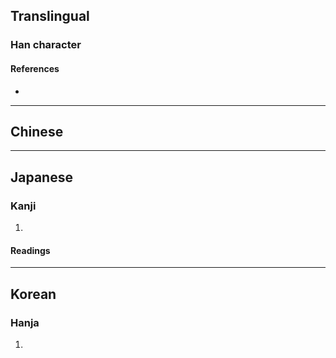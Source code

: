 {{character info/new}}
{{also|寫|写}}
==Translingual==

===Han character===
{{Han char|rn=14|rad=冖|as=12|sn=14|four=|canj=BHXF|ids=⿱冖舄}}

====References====
* {{Han ref|kx=0131.071|dj=0294.030|hdz=10306.031|uh=51A9|ud=20905}}

----

==Chinese==
{{zh-see|寫|v}}

----

==Japanese==

===Kanji===
{{ja-kanji|grade=|rs=冖12}}

# {{defn|lang=ja|sort=冖12}}

====Readings====
{{ja-readings|goon=[[しゃ]] (sha)|kanon=[[しゃ]] (sha)|kun=[[うつす]] (utsusu), [[かきうつす]] (kakiutsusu)}}

----

==Korean==

===Hanja===
{{ko-hanja|hangeul=사|rv=sa|mr=sa}}

# {{defn|lang=ko|sort=冖12}}